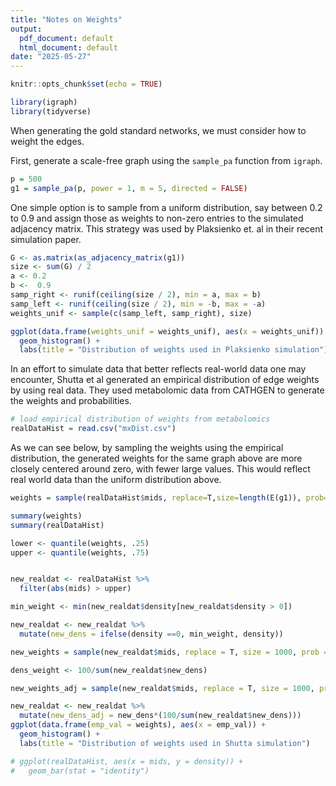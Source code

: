 ```yaml
---
title: "Notes on Weights"
output:
  pdf_document: default
  html_document: default
date: "2025-05-27"
---
```


```r
knitr::opts_chunk$set(echo = TRUE)

library(igraph)
library(tidyverse)
```



When generating the gold standard networks, we must consider how to weight the edges. 


First, generate a scale-free graph using the `sample_pa` function from `igraph`. 

```r
p = 500
g1 = sample_pa(p, power = 1, m = 5, directed = FALSE)
```


One simple option is to sample from a uniform distribution, say between 0.2 to 0.9 and assign those as weights to non-zero entries to the simulated adjacency matrix. This strategy was used by Plaksienko et. al in their recent simulation paper.

```r
G <- as.matrix(as_adjacency_matrix(g1))
size <- sum(G) / 2
a <- 0.2
b <-  0.9
samp_right <- runif(ceiling(size / 2), min = a, max = b)
samp_left <- runif(ceiling(size / 2), min = -b, max = -a)
weights_unif <- sample(c(samp_left, samp_right), size)

ggplot(data.frame(weights_unif = weights_unif), aes(x = weights_unif)) +
  geom_histogram() +
  labs(title = "Distribution of weights used in Plaksienko simulation")
```



In an effort to simulate data that better reflects real-world data one may encounter, Shutta et al generated an empirical distribution of edge weights by using real data. They used metabolomic data from CATHGEN to generate the weights and probabilities. 

```r
# load empirical distribution of weights from metabolomics
realDataHist = read.csv("mxDist.csv")
```

As we can see below, by sampling the weights using the empirical distribution, the generated weights for the same graph above are more closely centered around zero, with fewer large values. This would reflect real world data than the uniform distribution above.

```r

weights = sample(realDataHist$mids, replace=T,size=length(E(g1)), prob=realDataHist$density)  

summary(weights)
summary(realDataHist)

lower <- quantile(weights, .25)
upper <- quantile(weights, .75)


new_realdat <- realDataHist %>%
  filter(abs(mids) > upper) 

min_weight <- min(new_realdat$density[new_realdat$density > 0])

new_realdat <- new_realdat %>%
  mutate(new_dens = ifelse(density ==0, min_weight, density))

new_weights = sample(new_realdat$mids, replace = T, size = 1000, prob = new_realdat$new_dens)

dens_weight <- 100/sum(new_realdat$new_dens)

new_weights_adj = sample(new_realdat$mids, replace = T, size = 1000, prob = new_realdat$new_dens_adj)

new_realdat <- new_realdat %>%
  mutate(new_dens_adj = new_dens*(100/sum(new_realdat$new_dens)))
ggplot(data.frame(emp_val = weights), aes(x = emp_val)) +
  geom_histogram() +
  labs(title = "Distribution of weights used in Shutta simulation")

# ggplot(realDataHist, aes(x = mids, y = density)) +
#   geom_bar(stat = "identity")
```


